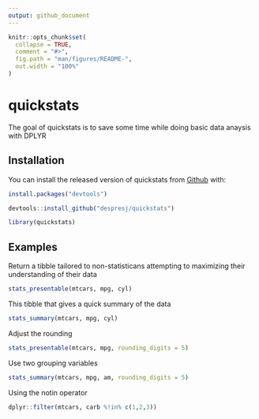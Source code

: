 ```yaml
---
output: github_document
---
```


<!-- README.md is generated from README.Rmd. Please edit that file -->

```r
knitr::opts_chunk$set(
  collapse = TRUE,
  comment = "#>",
  fig.path = "man/figures/README-",
  out.width = "100%"
)
```

# quickstats

The goal of quickstats is to save some time while doing basic data anaysis with DPLYR

## Installation

You can install the released version of quickstats from [Github](https://github.com/despresj/quickstats) with:

``` r
install.packages("devtools")

devtools::install_github("despresj/quickstats")
```
```r
library(quickstats)
```

## Examples

Return a tibble tailored to non-statisticans attempting to maximizing their understanding of their data
```r
stats_presentable(mtcars, mpg, cyl)
```

This tibble that gives a quick summary of the data
```r
stats_summary(mtcars, mpg, cyl)
```

Adjust the rounding
```r
stats_presentable(mtcars, mpg, rounding_digits = 5)
```

Use two grouping variables
```r
stats_summary(mtcars, mpg, am, rounding_digits = 5)
```

Using the notin operator
```r
dplyr::filter(mtcars, carb %!in% c(1,2,3))
```

